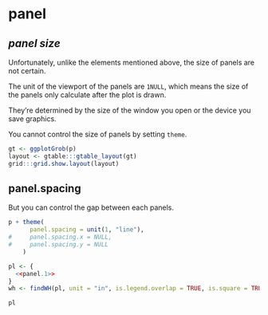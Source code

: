 # panel

## *panel size*

Unfortunately, unlike the elements mentioned above, the size of panels are not certain. 

The unit of the viewport of the panels are `1NULL`, which means the size of the panels only calculate after the plot is drawn.

They're determined by the size of the window you open or the device you save graphics.

You cannot control the size of panels by setting `theme`.

``` r
gt <- ggplotGrob(p)
layout <- gtable:::gtable_layout(gt)
grid:::grid.show.layout(layout)
```


## panel.spacing

But you can control the gap between each panels.

```r
p + theme(
      panel.spacing = unit(1, "line"),
#     panel.spacing.x = NULL,
#     panel.spacing.y = NULL
    )
```
``` r
pl <- {
  <<panel.1>>
}
wh <- findWH(pl, unit = "in", is.legend.overlap = TRUE, is.square = TRUE)
```
```r
pl
```


